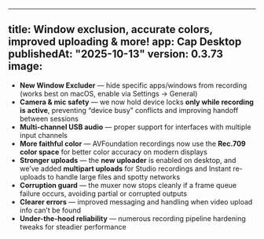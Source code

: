 ---

title: Window exclusion, accurate colors, improved uploading & more!
app: Cap Desktop
publishedAt: "2025-10-13"
version: 0.3.73
image:
------

* **New Window Excluder** — hide specific apps/windows from recording (works best on macOS, enable via Settings → General)
* **Camera & mic safety** — we now hold device locks **only while recording is active**, preventing “device busy” conflicts and improving handoff between sessions
* **Multi-channel USB audio** — proper support for interfaces with multiple input channels
* **More faithful color** — AVFoundation recordings now use the **Rec.709 color space** for better color accuracy on modern displays
* **Stronger uploads** — the **new uploader** is enabled on desktop, and we’ve added **multipart uploads** for Studio recordings and Instant re-uploads to handle large files and spotty networks
* **Corruption guard** — the muxer now stops cleanly if a frame queue failure occurs, avoiding partial or corrupted outputs
* **Clearer errors** — improved messaging and handling when video upload info can’t be found
* **Under-the-hood reliability** — numerous recording pipeline hardening tweaks for steadier performance
